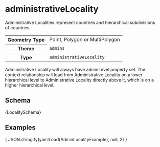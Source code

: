 
# administrativeLocality

Administrative Localities represent countries and hierarchical subdivisions
of countries.

<table>
  <tr>
    <th>Geometry Type</th>
    <td>Point, Polygon or MultiPolygon</td>
  </tr>
  <tr>
    <th>Theme</th>
    <td><code>admins</code></td>
  </tr>
  <tr>
    <th>Type</th>
    <td><code>administrativeLocality</code></td>
  </tr>
</table>

Administrative Locality will always have adminLevel property set. The context relationship will lead from Administrative Locality on a lower hierarchical level
to Administrative Locality directly above it, which is on a higher hierarchical level.

## Schema

<Tabs>
  <TabItem value="browsable" label="Browsable" default>
    <JSONSchemaViewer schema={ yamlLoad(LocalitySchema) } resolverOptions={ generateResolverOptions({remote: true, yamlBasePath: '/admins'})}/>
  </TabItem>
  <TabItem value="yaml" label="YAML" default>
    <CodeBlock language="jsx">{LocalitySchema}</CodeBlock>
  </TabItem>
</Tabs>

## Examples

<Tabs>
  <TabItem value="1" label="Administrative Locality" default>
    <CodeBlock language="json">{ JSON.stringify(yamlLoad(AdminLocalityExample), null, 2) }</CodeBlock>
  </TabItem>
</Tabs>

